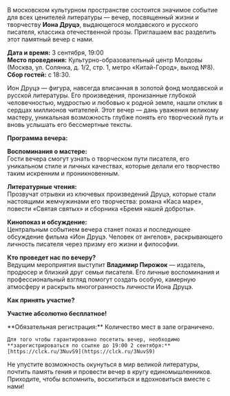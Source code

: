 <div className="space-y-4 text-sm lg:text-base leading-relaxed">

В московском культурном пространстве состоится значимое событие для всех ценителей литературы — вечер, посвященный жизни и творчеству <b>Иона Друцэ</b>, выдающегося молдавского и русского писателя, классика отечественной прозы. Приглашаем вас разделить этот памятный вечер с нами.

**Дата и время:** 3 сентября, 19:00  
**Место проведения:** Культурно-образовательный центр Молдовы (Москва, ул. Солянка, д. 1/2, стр. 1, метро «Китай-Город», выход №8).  
**Сбор гостей:** с 18:30.

Ион Друцэ — фигура, навсегда вписанная в золотой фонд молдавской и русской литературы. Его произведения, пронизанные глубокой человечностью, мудростью и любовью к родной земле, нашли отклик в сердцах миллионов читателей. Этот вечер — дань уважения великому мастеру, уникальная возможность глубже понять его творческий путь и вновь услышать его бессмертные тексты.

**Программа вечера:**

**Воспоминания о мастере:**  
Гости вечера смогут узнать о творческом пути писателя, его уникальном стиле и личных качествах, которые делали его творчество таким искренним и проникновенным.

**Литературные чтения:**  
Прозвучат отрывки из ключевых произведений Друцэ, которые стали настоящими жемчужинами его творчества: романа «Каса маре», повести «Святая святых» и сборника «Бремя нашей доброты».

**Кинопоказ и обсуждение:**  
 Центральным событием вечера станет показ и последующее обсуждение фильма «Ион Друцэ. Человек от ангелов», раскрывающего личность писателя через призму его жизни и философии.

**Кто проведет нас по вечеру?**  
Ведущим мероприятия выступит **Владимир Пирожок** — издатель, продюсер и близкий друг семьи писателя. Его личные воспоминания и профессиональный взгляд помогут создать особую, камерную атмосферу и раскрыть многогранность личности Иона Друцэ.

**Как принять участие?**

**Участие абсолютно бесплатное!**

<div>
  **Обязательная регистрация:** Количество мест в зале ограничено.

    Для того чтобы гарантированно посетить вечер, необходимо **зарегистрироваться по ссылке до 19:00 2 сентября:**
    [https://clck.ru/3NuvS9](https://clck.ru/3NuvS9)

</div>

Не упустите возможность окунуться в мир великой литературы, почтить память гения и провести вечер в кругу единомышленников. Приходите, чтобы вспомнить, восхититься и вдохновиться вместе с нами!

</div>
